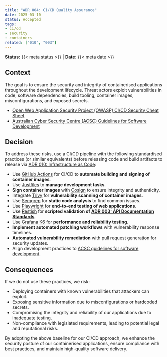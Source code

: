 ```yaml
---
title: "ADR 004: CI/CD Quality Assurance"
date: 2025-03-10
status: Accepted
tags:
- ci/cd
- security
- containers
related: ["010", "003"]
---
```


**Status:** {{< meta status >}} | **Date:** {{< meta date >}}

## Context

The goal is to ensure the security and integrity of containerised applications throughout the development lifecycle. Threat actors exploit vulnerabilities in code, software dependencies, build tooling, container images, misconfigurations, and exposed secrets.

- [Open Web Application Security Project (OWASP) CI/CD Security Cheat Sheet](https://cheatsheetseries.owasp.org/cheatsheets/CI_CD_Security_Cheat_Sheet.html)
- [Australian Cyber Security Centre (ACSC) Guidelines for Software Development](https://www.cyber.gov.au/resources-business-and-government/essential-cyber-security/ism/cyber-security-guidelines/guidelines-software-development)

## Decision

To address these risks, use a CI/CD pipeline with the following standardised practices (or similar equivalents) before releasing code and build artifacts to release via [ADR 010: Infrastructure as Code](../operations/010-configmgmt.qmd):

- Use [GitHub Actions](https://docs.github.com/en/actions/about-github-actions/understanding-github-actions) for CI/CD to **automate building and signing of container images**.
- Use [Justfiles](https://just.systems/man/en/) to **manage development tasks**.
- **Sign container images** with [Cosign](https://github.com/sigstore/cosign) to ensure integrity and authenticity.
- Integrate [Trivy](https://trivy.dev/latest/docs/target/container_image/) for **vulnerability scanning of container images**.
- Use [Semgrep](https://semgrep.dev/docs/getting-started/quickstart) for **static code analysis** to find common issues.
- Use [Playwright](https://playwright.dev/docs/intro) for **end-to-end testing of web applications**.
- Use [Restish](https://rest.sh/#/guide) for **scripted validation of [ADR 003: API Documentation Standards](../development/003-apis.qmd)**.
- Use [Grafana K6](https://grafana.com/docs/k6/latest/get-started/write-your-first-test/) for **performance and reliability testing**.
- **Implement automated patching workflows** with vulnerability response timelines.
- **Automated vulnerability remediation** with pull request generation for security updates.
- Align development practices to [ACSC guidelines for software development](https://www.cyber.gov.au/resources-business-and-government/essential-cyber-security/ism/cyber-security-guidelines/guidelines-software-development).

## Consequences

If we do not use these practices, we risk:

- Deploying containers with known vulnerabilities that attackers can exploit.
- Exposing sensitive information due to misconfigurations or hardcoded secrets.
- Compromising the integrity and reliability of our applications due to inadequate testing.
- Non-compliance with legislated requirements, leading to potential legal and reputational risks.

By adopting the above baseline for our CI/CD approach, we enhance the security posture of our containerised applications, ensure compliance with best practices, and maintain high-quality software delivery.
